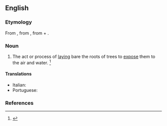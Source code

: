 ==English==

===Etymology===
From {{etyl|la|en}} {{m|la|ablaqueātiō||the process or act of digging or loosening the soil around the roots of a tree}}, from {{m|la|ablaqueō||disentangle}}, from {{m|la|ab||from, away from}} + {{m|la|laqueō||entangle, ensnare}}.

===Noun===
{{en-noun|-}}

# {{lb|en|obsolete}} The act or process of [[laying]] bare the roots of trees to [[expose]] them to the air and water. {{defdate|Attested from around (1350 to 1470) until the mid 18<sup>th</sup> century.}}<ref name=SOED>{{R:SOED5|page=5}}</ref>

====Translations====
{{trans-top|process of laying bare the roots of trees}}
* Italian: {{t+|it|ablaqueazione|f}}
* Portuguese: {{t|pt|ablaqueação|f}}
{{trans-mid}}
{{trans-bottom}}

===References===
<references/>